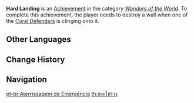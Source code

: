 {{Achievement Infobox
|title        = 
|id           = 82122
|order id     = 2122
|category     = Wonders of the World
|description  = Bring a climbing Bathysmal Vishap down.
|requirements = Destroy a wall when one of the [[Coral Defenders]] is clinging onto it.
|primogems    = 5
|tracking     = 
|hidden       = 1
|topic        = Coral Defenders
|type         = Boss
}}
'''Hard Landing''' is an [[Achievement]] in the category ''[[Wonders of the World]]''. To complete this achievement, the player needs to destroy a wall when one of the [[Coral Defenders]] is clinging onto it.
<!--
==Trivia==

==Video Guides==
{{EVT
|video1   = 
|caption1 = 
}}
-->
==Other Languages==
{{Other Languages
|en      = Hard Landing
|zhs     = 硬着陆
|zhs_rm  = Yìng Zhuólù
|zht     = 硬著陸
|zht_rm  = Yìng Zhuólù
|zh_tl   = Hard Landing
|ja      = ハードランディング
|ja_rm   = Haado Randingu
|ja_tl   = Hard Landing
|ko      = 강제 착륙
|ko_rm   = Gangje Changnyuk
|ko_tl   = Forced Landing
|es      = Aterrizaje forzoso
|es_tl   = Forceful Landing
|fr      = Atterrissage d'urgence
|fr_tl   = Emergency Landing
|ru      = Жёсткая посадка
|ru_tl   = Tough Landing
|th      = สอยให้ร่วง
|th_rm   = 
|th_tl   = 
|vi      = Đáp Đất Gian Nan
|vi_tl   = 
|de      = Harte Landung
|de_tl   = Hard Landing
|id      = Menghantam Bumi
|id_tl   = Hitting the Land
|pt      = Aterrissagem de Emergência
|pt_tl   = Emergency Landing
|tr      = Sert İniş
|tr_tl   = 
|it      = Atterraggio brusco
|it_tl   = 
}}

==Change History==
{{Change History|2.5}}
<!--
==References==
{{Reflist}}
-->
==Navigation==
{{Achievement Navbox|Wonders of the World|Boss}}

[[pt-br:Aterrissagem de Emergência]]
[[th:สอยให้ร่วง]]